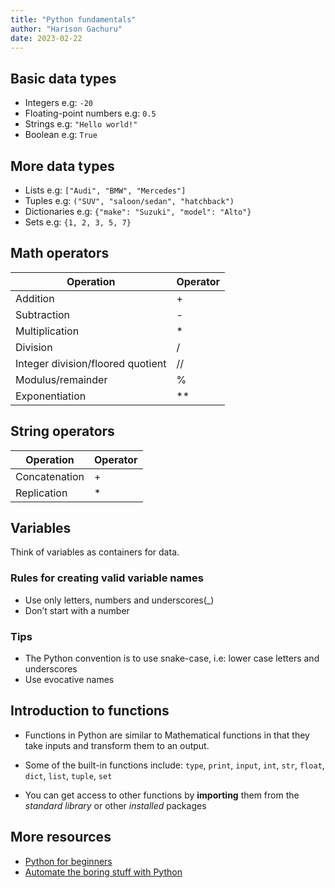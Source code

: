 ```yaml
---
title: "Python fundamentals"
author: "Harison Gachuru"
date: 2023-02-22
---
```


## Basic data types
- Integers e.g: `-20`
- Floating-point numbers e.g: `0.5`
- Strings e.g: `"Hello world!"`
- Boolean e.g: `True`

## More data types
- Lists e.g: `["Audi", "BMW", "Mercedes"]`
- Tuples e.g: `("SUV", "saloon/sedan", "hatchback")`
- Dictionaries e.g: `{"make": "Suzuki", "model": "Alto"}`
- Sets e.g: `{1, 2, 3, 5, 7}`

## Math operators
| Operation | Operator |
|----------|-----------|
| Addition | + |
| Subtraction | - |
| Multiplication | * |
| Division | / |
| Integer division/floored quotient | // |
| Modulus/remainder | % |
| Exponentiation | ** |

## String operators
| Operation | Operator |
|----------|-----------|
| Concatenation | + |
| Replication | * |

## Variables
Think of variables as containers for data.

### Rules for creating valid variable names
- Use only letters, numbers and underscores(_)
- Don't start with a number

:::{.callout-tip}
### Tips
- The Python convention is to use snake-case, i.e: lower case letters
    and underscores
- Use evocative names
:::


## Introduction to functions
- Functions in Python are similar to Mathematical functions in that
they take inputs and transform them to an output.

- Some of the built-in functions include: `type`, `print`, `input`, `int`,
    `str`, `float`, `dict`, `list`, `tuple`, `set`
- You can get access to other functions by **importing** them from
    the *standard library* or other *installed* packages

## More resources
- [Python for beginners](https://www.sololearn.com/learning/1157)
- [Automate the boring stuff with Python](https://automatetheboringstuff.com/)
